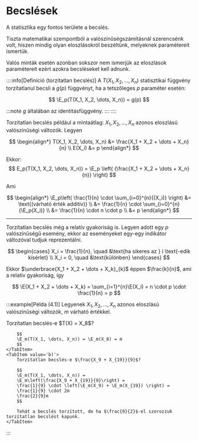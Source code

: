 
# Becslések

A statisztika egy fontos területe a becslés.

Tiszta matematikai szempontból a valószínűségszámításnál szerencsénk volt, hiszen mindig olyan eloszlásokról beszéltünk,
melyeknek paramétereit ismertük.

Valós minták esetén azonban sokszor nem ismerjük az eloszlások paramétereit ezért azokra becsléseket kell adnunk.

::::info[Definíció (torzítatlan becslés)]
A $T(X_1, X_2, \dots, X_n)$ statisztikai függvény torzítatlanul becsli a $g(p)$ függvényt, ha a tetszőleges $p$
paraméter esetén:

$$
\E_p(T(X_1, X_2, \dots, X_n)) = g(p)
$$

:::note
$g$ általában az identitásfüggvény.
:::
::::

Torzítatlan becslés például a mintaátlag:
$X_1, X_2, \dots, X_n$ azonos eloszlású valószínűségi változók. Legyen

$$
\begin{align*}
T(X_1, X_2, \dots, X_n) &= \frac{X_1 + X_2 + \dots + X_n}{n} \\
E(X_i) &= p
\end{align*}
$$

Ekkor:
$$
E_p(T(X_1, X_2, \dots, X_n)) = \E_p \left( {\frac{X_1 + X_2 + \dots + X_n}{n}} \right)
$$

Ami

$$
\begin{align*}
\E_p\left( \frac{1}{n} \cdot \sum_{i=0}^{n}{(X_i)} \right) &= \text{(várható érték additív)} \\
&= \frac{1}{n} \cdot \sum_{i=0}^{n}{\E_p(X_i)} \\
&= \frac{1}{n} \cdot n \cdot p \\
&= p
\end{align*}
$$

***

Torzítatlan becslés még a relatív gyakoriság is. Legyen adott egy $p$ valószínűségű esemény, ekkor az eseményeket
egy-egy indikátor változóval tudjuk reprezentálni.

$$
\begin{cases}
X_i = \frac{1}{n}, \quad &\text{ha sikeres az } i \text{-edik kísérlet} \\
X_i = 0, \quad &\text{különben}
\end{cases}
$$

Ekkor $\underbrace{X_1 + X_2 + \dots + X_k}_{k}$ éppen $\frac{k}{n}$, ami a relatív gyakoriság, így

$$
\E(X_1 + X_2 + \dots + X_k) = \sum_{i=1}^{n}\E(X_i) = n \cdot p \cdot \frac{1}{n} = p
$$

:::example[Példa (4.1)]
Legyenek $X_1, X_2, \dots, X_n$ azonos eloszlású valószínűségi változók, $m$ várható értékkel.

<Tabs>
    <TabItem value='a)'>
        Torzítatlan becslés-e $T(X) = X_8$?

        $$
        \E_m(T(X_1, \dots, X_n)) = \E_m(X_8) = m
        $$
    </TabItem>
    <TabItem value='b)'>
        Torzítatlan becslés-e $\frac{X_9 + X_{19}}{9}$?

        $$
        \E_m(T(X_1, \dots, X_n)) =
        \E_m\left(\frac{X_9 + X_{19}}{9}\right) =
        \frac{1}{9} \cdot \left(\E_m(X_9) + \E_m(X_{19}) \right) =
        \frac{1}{9} \cdot 2m
        \frac{2}{9}m
        $$
        
        Tehát a becslés torzított, de ha $\frac{9}{2}$-el szorozzuk torzítatlan becslést kapunk.
    </TabItem>
</Tabs>
:::
